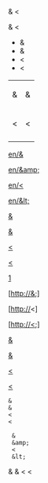 & <

&amp; &lt;

* &
* &amp;
* <
* &lt;

{|
|-
| & || &amp;
|-
| < || &lt;
|-
|}

[[en/&]]

[[en/&amp;]]

[[en/<]]

[[en/&lt;]]

[[en/Main Page|&]]

[[en/Main Page|&amp;]]

[[en/Main Page|<]]

[[en/Main Page|&lt;]]

[http://&]

[http://&amp;]

[http://<]

[http://&lt;]

[http://example.com &]

[http://example.com &amp;]

[http://example.com <]

[http://example.com &lt;]

 &
 &amp;
 <
 &lt;

<pre>
 &
 &amp;
 <
 &lt;
</pre>

<nowiki>
&
&amp;
<
&lt;
</nowiki>